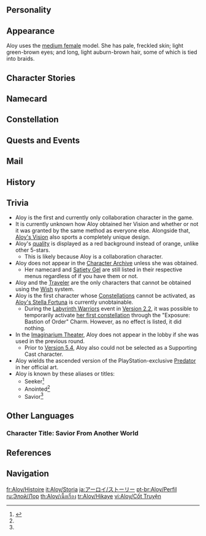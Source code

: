 {{CharacterTabs}}
{{Quote|An outcast since birth, Aloy grew up in a harsh mountain wilderness near the tribe that shunned her. Fostered by an expert hunter, she trained to hunt with cat-like grace and deadly accuracy – but the things she most wanted to learn, he could not teach her. Most of all, she burned to know the circumstances of her birth – who her parents were, and why she was shunned by the tribe.<br>Her quest for answers swept her into a wider and more dangerous world than she ever could have imagined. She encountered strange and powerful new tribes, ancient ruins rife with mysteries, and dangerous enemies, both human and machine.<br>Eventually she learned that her origins and destiny were deeply tied to the fate of the world itself, and fought an epic battle to save it against the evil forces of an artificial intelligence from the ancient past.<br>She thought that this would be the end of her journey. But there is always more to an adventurer's tale. She has now come to Teyvat in search of a new challenges.<br>In this brave new world, Aloy is ready for the hunt!|Description from Official Announcement<ref>Official ''Genshin Impact'' Website: [https://www.hoyolab.com/article/588072 Aloy]</ref>}}

==Personality==
{{Quote|An agile hunter from the Nora tribe. With bow in hand, she's always ready to protect the innocent.}}

:{{Main|w:c:horizon:Aloy#Personality}}

==Appearance==
{{See Also|Machine Hunter}}
<!-- Keep appearance section short and concise. Limit to 3-4 sentences. Outfits should be described on the outfit pages. -->
Aloy uses the [[:Category:Medium Female Characters|medium female]] model. She has pale, freckled skin; light green-brown eyes; and long, light auburn-brown hair, some of which is tied into braids.

==Character Stories==
{{Character Story
|title1        = Character Details
|text1         = <p>Outcast, hunter of machines, [[w:c:horizon:Seeker|Seeker]], Anointed, Savior... Aloy had many identities in her original world, and she was destined on account of her genetics to be the heroine who would heal it.</p><p>Now, she has arrived in a new world, full of never-before-seen challenges, and once again, she throws herself gladly into the hunt.</p>
|mention1      = 

|title2        = Character Story 1
|friendship2   = 2
|text2         = <p>Aloy was born an [[w:c:horizon:Outcast|outcast]], deeply rejected and feared by [[w:c:horizon:Nora|her tribe]]. She was raised in the rugged mountains near their tribal dwellings by the experienced [[w:c:horizon:Hunter|Hunter]], [[w:c:horizon:Rost|Rost]].</p><p>He taught her how to hunt: to have cat-like form and deadly accuracy. And yet, he could not pass the most important thing onto her &mdash; the truth of her birth. Who were her parents? Why had she been cast out?</p><p>Unfortunately, the reasons for this were known only to the very [[w:c:horizon:High Matriarchs|High Matriarchs]] of the tribe who had exiled her.</p>
|mention2      = 

|title3        = Character Story 2
|friendship3   = 3
|text3         = <p>There was only one way to discover the identity of Aloy's parents &mdash; victory at the [[w:c:horizon:Proving|Proving]], the tribe's annual hunting contest, in which the victor would be free to ask for a reward.</p><p>She would train hard all her life for that event, but when the moment of trial came, the ritual would end in [[w:c:horizon:Proving Massacre|tragedy]].</p><p>Mysterious assassins slew the participating Hunters, and it was only through Rost's sacrifice that Aloy was able to escape.</p><p>Later, Aloy would learn that she was the true target of the attack, for she had almost exactly the same face as an enigmatic, ancient woman.</p>
|mention3      = 

|title4        = Character Story 3
|friendship4   = 4
|text4         = <p>Aloy knew that she had to find these killers to understand her origins.</p><p>Her pursuit brought her into a wild and dangerous world far beyond her imagination, bringing strange and powerful tribes, mysterious ancient ruins, and terrifying enemies &mdash; whether human or machine &mdash; before her.</p><p>In the end, the true enemy, [[w:c:horizon:HADES|HADES]], appeared before her. It was an artificial intelligence filled with malice, bent on cleansing the world of all life.</p><p>There was only one way to defeat HADES: investigate her link with that ancient woman, that "Aloy from the past"... Or could she have been her mother?</p>
|mention4      = 

|title5        = Character Story 4
|friendship5   = 5
|text5         = <p>Hot on HADES' trail, Aloy traversed a great many ruins from the distant past, and ultimately discovered her origin: she was not born of human flesh and blood but was the result of cloning.</p><p>The genetics of [[w:c:horizon:Elisabet Sobeck|the woman who had saved all life 1,000 years ago]] had been the basis for her creation.</p><p>This had not only granted her the abilities she had possessed since birth, but had also guided her destiny, for this genetic material was the key to preventing the second coming of the apocalypse.</p><p>Armed with this knowledge, and with the help of allies from many tribes, Aloy was finally able to defeat HADES and its human and machine minions in a decisive battle in the shining city of [[w:c:horizon:Meridian|Meridian]].</p>
|mention5      = 

|title6        = Character Story 5
|friendship6   = 6
|text6         = <p>After defeating HADES, Aloy embarked on a new journey, pursuing ancient technologies and cleansing the land that HADES had trampled underfoot.</p><p>In her long journey, she found every Old World Ruin that there was to be found in search of the [[w:c:horizon:Old Ones|Old Ones]]' lost secrets.</p><p>In one ancient, dilapidated laboratory, she found something she had never seen before &mdash; a gleaming portal. As she drew close, she was enveloped by powerful energies, and she saw her own image within the portal as one looking into a mirror, feeling as if she were in two places at once.</p><p>With a flash of light, the "world" that Aloy knew completely disappeared from her sight, and she now found herself in a strange, beautiful new world just waiting to be explored.</p>
|mention6      = 
}}
==Namecard==
{{Namecard|Aloy: Dawn}}

==Constellation==
{{Constellation Lore|Nora Fortis}}

==Quests and Events==
{{Quests and Events}}

==Mail==
{{Mails by Category List|noheader=1}}

==History==
{{Main|Aloy/Lore/History}}

==Trivia==
* Aloy is the first and currently only collaboration character in the game.
* It is currently unknown how Aloy obtained her Vision and whether or not it was granted by the same method as everyone else. Alongside that, [[Vision#Other Vision Designs|Aloy's Vision]] also sports a completely unique design.
* Aloy's [[quality]] is displayed as a red background instead of orange, unlike other 5-stars.
** This is likely because Aloy is a collaboration character.
* Aloy does not appear in the [[Character Archive]] unless she was obtained.
** Her namecard and [[Satiety Gel]] are still listed in their respective menus regardless of if you have them or not.
* Aloy and the [[Traveler]] are the only characters that cannot be obtained using the [[Wishes|Wish]] system.
* Aloy is the first character whose [[Constellations]] cannot be activated, as [[Aloy's Stella Fortuna]] is currently unobtainable.
** During the [[Labyrinth Warriors]] event in [[Version 2.2]], it was possible to temporarily activate [[Star of Another World (1)|her first constellation]] through the "Exposure: Bastion of Order" Charm. However, as no effect is listed, it did nothing.
* In the [[Imaginarium Theater]], Aloy does not appear in the lobby if she was used in the previous round.
** Prior to [[Version 5.4]], Aloy also could not be selected as a Supporting Cast character.
* Aloy wields the ascended version of the PlayStation-exclusive [[Predator]] in her official art.
* Aloy is known by these aliases or titles:
** Seeker<ref name="Character Details">{{Ref/CS|Aloy|Character Details}}</ref>
** Anointed<ref name="Character Details"/>
** Savior<ref name="Character Details"/>

==Other Languages==
===Character Title: Savior From Another World===
{{Other Languages
|en        = Savior From Another World
|zhs       = 「异界的救世主」
|zhs_rm    = "Yìjiè de Jiùshìzhǔ"
|zht       = 「異界的救世主」
|zht_rm    = "Yìjiè de Jiùshìzhǔ"
|zh_tl     = "Another World's Savior"
|ja        = 「異世界の救世主」
|ja_rm     = "Isekai no Kyuuseishu"
|ja_tl     = "Another World's Savior"
|ko        = 「{{tt|이세계|異世界}}의 {{tt|구세주|救世主}}」
|ko_rm     = "Isegye-ui Guseju"
|ko_tl     = "Another World's Savior"
|es        = La Salvadora de Otro Mundo
|es_tl     = The Savior From Another World
|fr        = Salvatrice d'un autre monde
|fr_tl     = Savior From Another World
|ru        = Спасительница из другого мира
|ru_tl     = Savior From Another World
|ru_note   = {{ru|Спасительница}} is a feminine noun.
|th        = "ผู้ปลดปล่อยจากต่างโลก"
|th_rm     = "Phu Plot-ploi Chak Tang Lok"
|th_tl     = "Liberator From Another World"
|vi        = Vị Cứu Tinh Dị Giới
|vi_tl     = Savior From Another World
|de        = „Retterin aus einer anderen Welt“
|de_tl     = "Savior From Another World"
|id        = Savior From Another World
|pt        = Salvadora de Outro Mundo
|pt_tl     = Savior From Another World
|tr        = Başka Dünyadan Gelen Kurtarıcı
|tr_tl     = Savior From Another World
|it        = Salvatrice di un altro mondo
|it_tl     = Savior From Another World
}}

==References==
{{Reflist}}

==Navigation==
{{Character Navbox|Lore}}

[[fr:Aloy/Histoire]]
[[it:Aloy/Storia]]
[[ja:アーロイ/ストーリー]]
[[pt-br:Aloy/Perfil]]
[[ru:Элой/Лор]]
[[th:Aloy/เนื้อเรื่อง]]
[[tr:Aloy/Hikaye]]
[[vi:Aloy/Cốt Truyện]]